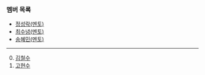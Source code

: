 ### 멤버 목록

- [정성락(멘토)](https://argo-oss.github.io/2024/members/JungSungRock)
- [최수녕(멘토)](https://argo-oss.github.io/2024/members/ChoiSooNyeong)
- [송혜민(멘토)](https://argo-oss.github.io/2024/members/SongHaeMin)

---

0. [김철수](https://argo-oss.github.io/2024/members/KimCheolSu)
1. [고현수](https://argo-oss.github.io/2024/members/KoHyunSu)
